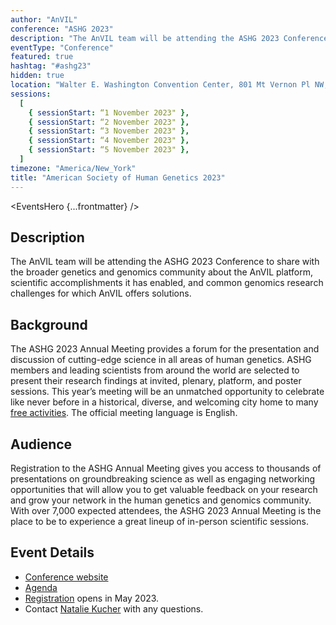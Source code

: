 ```yaml
---
author: "AnVIL"
conference: "ASHG 2023"
description: "The AnVIL team will be attending the ASHG 2023 Conference to share with the broader genetics and genomics community about the AnVIL platform, scientific accomplishments it has enabled, and common genomics research challenges for which AnVIL offers solutions."
eventType: "Conference"
featured: true
hashtag: "#ashg23"
hidden: true
location: "Walter E. Washington Convention Center, 801 Mt Vernon Pl NW, Washington, DC 20001"
sessions:
  [
    { sessionStart: “1 November 2023" },
    { sessionStart: “2 November 2023" },
    { sessionStart: “3 November 2023" },
    { sessionStart: “4 November 2023" },
    { sessionStart: “5 November 2023" },
  ]
timezone: "America/New_York"
title: "American Society of Human Genetics 2023"
---
```


<EventsHero {...frontmatter} />

## Description

The AnVIL team will be attending the ASHG 2023 Conference to share with the broader genetics and genomics community about the AnVIL platform, scientific accomplishments it has enabled, and common genomics research challenges for which AnVIL offers solutions.

## Background

The ASHG 2023 Annual Meeting provides a forum for the presentation and discussion of cutting-edge science in all areas of human genetics. ASHG members and leading scientists from around the world are selected to present their research findings at invited, plenary, platform, and poster sessions. This year’s meeting will be an unmatched opportunity to celebrate like never before in a historical, diverse, and welcoming city home to many [free activities](https://washington.org/100-free-things-to-do). The official meeting language is English.

## Audience

Registration to the ASHG Annual Meeting gives you access to thousands of presentations on groundbreaking science as well as engaging networking opportunities that will allow you to get valuable feedback on your research and grow your network in the human genetics and genomics community. With over 7,000 expected attendees, the ASHG 2023 Annual Meeting is the place to be to experience a great lineup of in-person scientific sessions.

## Event Details

- [Conference website](https://www.ashg.org/meetings/2023meeting/)
- [Agenda](https://www.ashg.org/meetings/2023meeting/agenda/schedule-of-events/)
- [Registration](https://www.ashg.org/meetings/2023meeting/attendees/registration/) opens in May 2023.
- Contact [Natalie Kucher](mailto:nkucher3@jhu.edu) with any questions.
